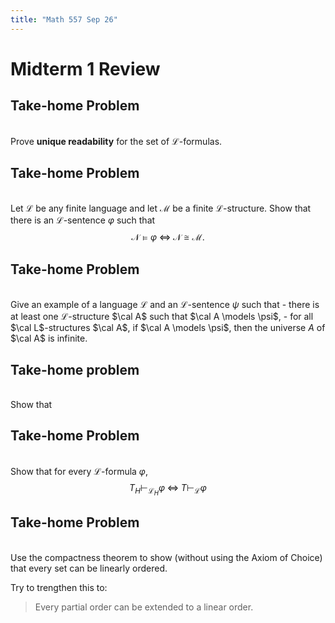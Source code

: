 ```yaml
---
title: "Math 557 Sep 26"
---
```


# Midterm 1 Review


:::{.callout-important}
## Take-home Problem
\
Prove **unique readability** for the set of $\mathcal{L}$-formulas.
:::

:::{.callout-important}
## Take-home Problem
\
Let $\mathcal{L}$ be any finite language and let $\mathcal{M}$ be a finite $\mathcal{L}$-structure. Show
that there is an $\mathcal{L}$-sentence $\varphi$ such that 
$$
\mathcal{N} \models \varphi \; \iff \; \mathcal{N} \cong \mathcal{M}.
$$
:::

:::{.callout-important}
## Take-home Problem
\
Give an example of a language $\mathcal{L}$ and an $\mathcal{L}$-sentence $\psi$ such that
    - there is at least one $\mathcal{L}$-structure $\cal A$ such that $\cal A \models \psi$,
	- for all $\cal L$-structures $\cal A$, if $\cal A \models \psi$, then the universe $A$ of $\cal A$ is infinite.
:::


:::{.callout-important}
## Take-home problem
\
Show that 

\begin{align*}
\{\varphi \to \psi \} & \vdash \exists x \varphi \: \to \: \exists x \psi \\
\{\varphi \to \psi \} & \vdash \forall x \varphi \: \to \: \forall x \psi \\
\end{align*}
:::


::: {.callout-important}
## Take-home Problem
\
Show that for every $\mathcal{L}$-formula $\varphi$,
$$
T_H \vdash_{\mathcal{L}_H} \varphi \; \iff \; T \vdash_{\mathcal{L}} \varphi
$$
:::


::: {.callout-important}
## Take-home Problem
\
Use the compactness theorem to show (without using the Axiom of Choice) that every set can be linearly ordered.

Try to trengthen this to:

> Every partial order can be extended to a linear order.
:::
